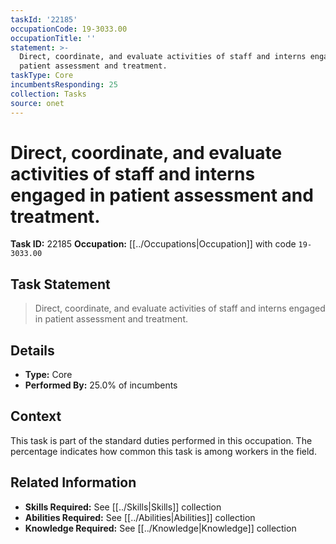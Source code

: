 ```yaml
---
taskId: '22185'
occupationCode: 19-3033.00
occupationTitle: ''
statement: >-
  Direct, coordinate, and evaluate activities of staff and interns engaged in
  patient assessment and treatment.
taskType: Core
incumbentsResponding: 25
collection: Tasks
source: onet
---
```

# Direct, coordinate, and evaluate activities of staff and interns engaged in patient assessment and treatment.

**Task ID:** 22185
**Occupation:** [[../Occupations|Occupation]] with code `19-3033.00`

## Task Statement

> Direct, coordinate, and evaluate activities of staff and interns engaged in patient assessment and treatment.

## Details

- **Type:** Core
- **Performed By:** 25.0% of incumbents

## Context

This task is part of the standard duties performed in this occupation. The percentage indicates how common this task is among workers in the field.

## Related Information

- **Skills Required:** See [[../Skills|Skills]] collection
- **Abilities Required:** See [[../Abilities|Abilities]] collection
- **Knowledge Required:** See [[../Knowledge|Knowledge]] collection
